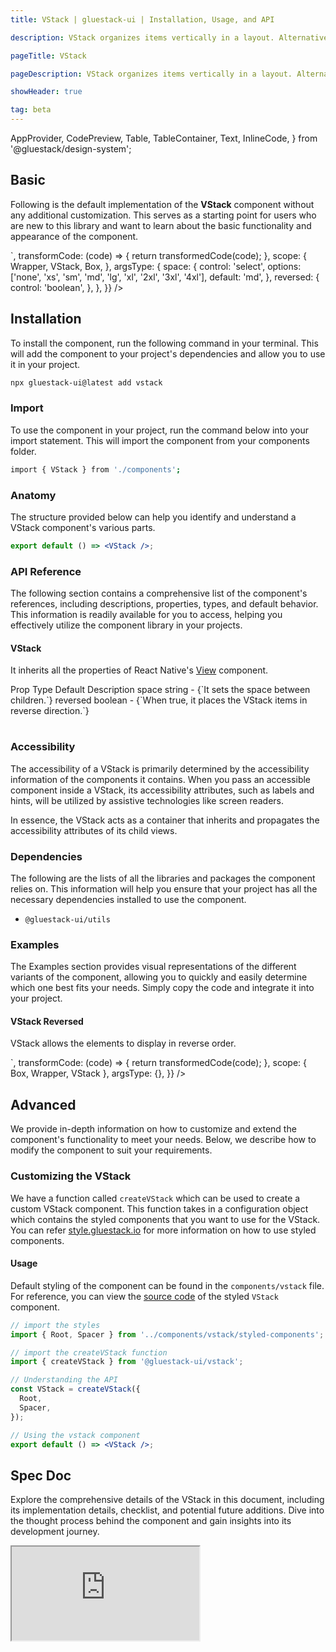 ```yaml
---
title: VStack | gluestack-ui | Installation, Usage, and API

description: VStack organizes items vertically in a layout. Alternatively, you can use Column as an alias for VStack to achieve the same layout.

pageTitle: VStack

pageDescription: VStack organizes items vertically in a layout. Alternatively, you can use Column as an alias for VStack to achieve the same layout.

showHeader: true

tag: beta
---
```



<Meta title="components/Layout/VStack" />

  AppProvider,
  CodePreview,
  Table,
  TableContainer,
  Text,
  InlineCode,
} from '@gluestack/design-system';


## Basic

Following is the default implementation of the **VStack** component without any additional customization. This serves as a starting point for users who are new to this library and want to learn about the basic functionality and appearance of the component.

<AppProvider>
  <CodePreview
    showComponentRenderer={true}
    showArgsController={true}
    metaData={{
      code: `
        <Box h='$80' justifyContent='center'>
          <VStack {...props}>
            <Box w='$20' h='$20' bg='$blue300' />
            <Box w='$20' h='$20' bg='$blue400' />
            <Box w='$20' h='$20' bg='$blue500' />
          </VStack>
        </Box>
      `,
      transformCode: (code) => {
        return transformedCode(code);
      },
      scope: {
        Wrapper,
        VStack,
        Box,
      },
      argsType: {
        space: {
          control: 'select',
          options: ['none', 'xs', 'sm', 'md', 'lg', 'xl', '2xl', '3xl', '4xl'],
          default: 'md',
        },
        reversed: {
          control: 'boolean',
        },
      },
    }}
  />
</AppProvider>

## Installation

To install the component, run the following command in your terminal. This will add the component to your project's dependencies and allow you to use it in your project.

```bash
npx gluestack-ui@latest add vstack
```

### Import

To use the component in your project, run the command below into your import statement. This will import the component from your components folder.

```bash
import { VStack } from './components';
```

### Anatomy

The structure provided below can help you identify and understand a VStack component's various parts.

```jsx
export default () => <VStack />;
```

### API Reference

The following section contains a comprehensive list of the component's references, including descriptions, properties, types, and default behavior. This information is readily available for you to access, helping you effectively utilize the component library in your projects.

#### VStack

It inherits all the properties of React Native's [View](https://reactnative.dev/docs/view#props) component.

<AppProvider>
  <TableContainer>
    <Table>
      <Table.THead>
        <Table.TR>
          <Table.TH>
            <Table.TText>Prop</Table.TText>
          </Table.TH>
          <Table.TH>
            <Table.TText>Type</Table.TText>
          </Table.TH>
          <Table.TH>
            <Table.TText>Default</Table.TText>
          </Table.TH>
          <Table.TH>
            <Table.TText>Description</Table.TText>
          </Table.TH>
        </Table.TR>
      </Table.THead>
      <Table.TBody>
        <Table.TR>
          <Table.TD>
            <Table.TText>
              <InlineCode>space</InlineCode>
            </Table.TText>
          </Table.TD>
          <Table.TD>
            <Table.TText>string</Table.TText>
          </Table.TD>
          <Table.TD>
            <Table.TText>-</Table.TText>
          </Table.TD>
          <Table.TD>
            <Table.TText>{`It sets the space between children.`}</Table.TText>
          </Table.TD>
        </Table.TR>
        <Table.TR>
          <Table.TD>
            <Table.TText>
              <InlineCode>reversed</InlineCode>
            </Table.TText>
          </Table.TD>
          <Table.TD>
            <Table.TText>boolean</Table.TText>
          </Table.TD>
          <Table.TD>
            <Table.TText>-</Table.TText>
          </Table.TD>
          <Table.TD>
            <Table.TText>{`When true, it places the VStack items in reverse direction.`}</Table.TText>
          </Table.TD>
        </Table.TR>
      </Table.TBody>
    </Table>
  </TableContainer>
</AppProvider>

### Accessibility

The accessibility of a VStack is primarily determined by the accessibility information of the components it contains. When you pass an accessible component inside a VStack, its accessibility attributes, such as labels and hints, will be utilized by assistive technologies like screen readers.

In essence, the VStack acts as a container that inherits and propagates the accessibility attributes of its child views.

### Dependencies

The following are the lists of all the libraries and packages the component relies on. This information will help you ensure that your project has all the necessary dependencies installed to use the component.

- `@gluestack-ui/utils`

### Examples

The Examples section provides visual representations of the different variants of the component, allowing you to quickly and easily determine which one best fits your needs. Simply copy the code and integrate it into your project.

#### VStack Reversed

VStack allows the elements to display in reverse order.

<AppProvider>
  <CodePreview
    showComponentRenderer={true}
    showArgsController={false}
    metaData={{
      code: `
        <VStack space="md">
          <Box w='$20' h='$20' bg='$blue300' />
          <Box w='$20' h='$20' bg='$blue400' />
          <Box w='$20' h='$20' bg='$blue500' />
        </VStack>
      `,
      transformCode: (code) => {
        return transformedCode(code);
      },
      scope: { Box, Wrapper, VStack },
      argsType: {},
    }}
  />
</AppProvider>

## Advanced

We provide in-depth information on how to customize and extend the component's functionality to meet your needs. Below, we describe how to modify the component to suit your requirements.

### Customizing the VStack

We have a function called `createVStack` which can be used to create a custom VStack component. This function takes in a configuration object which contains the styled components that you want to use for the VStack. You can refer [style.gluestack.io](https://www.style.gluestack.io/docs/getting-started/styled) for more information on how to use styled components.

#### Usage

Default styling of the component can be found in the `components/vstack` file. For reference, you can view the [source code](https://github.com/gluestack/gluestack-ui/blob/development/example/storybook/src/ui-components/VStack/index.tsx) of the styled `VStack` component.

```jsx
// import the styles
import { Root, Spacer } from '../components/vstack/styled-components';

// import the createVStack function
import { createVStack } from '@gluestack-ui/vstack';

// Understanding the API
const VStack = createVStack({
  Root,
  Spacer,
});

// Using the vstack component
export default () => <VStack />;
```

## Spec Doc

Explore the comprehensive details of the VStack in this document, including its implementation details, checklist, and potential future additions. Dive into the thought process behind the component and gain insights into its development journey.

<Box maxWidth={736}>
  <iframe
    style={{ border: '1px solid rgba(0, 0, 0, 0.1)', borderRadius: '8px' }}
    width="$full"
    height={450}
    src="https://www.figma.com/embed?embed_host=share&url=https%3A%2F%2Fwww.figma.com%2Fproto%2FNcXOxqKbdnGsLQNex3H76u%2F%25C2%25A0%25F0%259F%2593%259Agluestack-UI-handbook%3Fpage-id%3D549%253A13306%26type%3Ddesign%26node-id%3D549-13904%26viewport%3D1130%252C341%252C0.17%26scaling%3Dscale-down%26starting-point-node-id%3D549%253A13307"
    allowFullScreen
  />
</Box>

